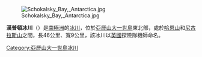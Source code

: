 [[Image:Schokalsky_Bay,_Antarctica.jpg|thumb]]

{{coord|69|20|S|70|5|W|source:GNIS|display=title}}

'''漢普頓冰川'''（{{lang-en|Hampton Glacier}}）是[[南極洲|南極洲]]的[[冰川|冰川]]，位於[[亞歷山大一世島|亞歷山大一世島]]東北部，處於[[哈恩山|哈恩山]]和[[尼古拉斯山|尼古拉斯山]]之間，長46公里、寬9公里，該冰川以[[英國|英國]]探險隊機師命名。

{{DEFAULTSORT:Hampton Glacier}}
[[Category:亞歷山大一世島冰川|Category:亞歷山大一世島冰川]]


{{AlexanderIsland-geo-stub}}